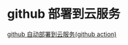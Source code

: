 

<Meta title="Hundun/流水线/github" />

# github 部署到云服务

[github 自动部署到云服务(github action)](https://cloud.tencent.com/developer/article/1720500)
